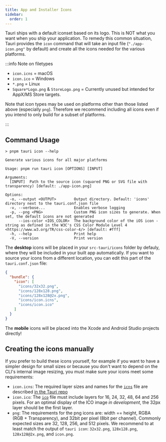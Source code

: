 ```yaml
---
title: App and Installer Icons
sidebar:
  order: 1
---
```



Tauri ships with a default iconset based on its logo. This is NOT what you want when you ship your application. To remedy this common situation, Tauri provides the `icon` command that will take an input file (`"./app-icon.png"` by default) and create all the icons needed for the various platforms.

:::info Note on filetypes

- `icon.icns` = macOS
- `icon.ico` = Windows
- `*.png` = Linux
- `Square*Logo.png` & `StoreLogo.png` = Currently unused but intended for AppX/MS Store targets.

Note that icon types may be used on platforms other than those listed above (especially `png`). Therefore we recommend including all icons even if you intend to only build for a subset of platforms.

:::

## Command Usage

<CommandTabs
  npm="npm run tauri icon"
  yarn="yarn tauri icon"
  pnpm="pnpm tauri icon"
  cargo="cargo tauri icon"
  deno="deno task tauri icon"
/>

```console
> pnpm tauri icon --help

Generate various icons for all major platforms

Usage: pnpm run tauri icon [OPTIONS] [INPUT]

Arguments:
  [INPUT]  Path to the source icon (squared PNG or SVG file with transparency) [default: ./app-icon.png]

Options:
  -o, --output <OUTPUT>        Output directory. Default: 'icons' directory next to the tauri.conf.json file
  -v, --verbose...             Enables verbose logging
  -p, --png <PNG>              Custom PNG icon sizes to generate. When set, the default icons are not generated
      --ios-color <IOS_COLOR>  The background color of the iOS icon - string as defined in the W3C's CSS Color Module Level 4 <https://www.w3.org/TR/css-color-4/> [default: #fff]
  -h, --help                   Print help
  -V, --version                Print version
```

The **desktop** icons will be placed in your `src-tauri/icons` folder by defauly, where they will be included in your built app automatically. If you want to source your icons from a different location, you can edit this part of the `tauri.conf.json` file:

```json
{
  "bundle": {
    "icon": [
      "icons/32x32.png",
      "icons/128x128.png",
      "icons/128x128@2x.png",
      "icons/icon.icns",
      "icons/icon.ico"
    ]
  }
}
```

The **mobile** icons will be placed into the Xcode and Android Studio projects directly!

## Creating the icons manually

If you prefer to build these icons yourself, for example if you want to have a simpler design for small sizes or because you don't want to depend on the CLI's internal image resizing, you must make sure your icons meet some requirements:

- `icon.icns`: The required layer sizes and names for the [`icns`] file are described [in the Tauri repo]
- `icon.ico`: The [`ico`] file must include layers for 16, 24, 32, 48, 64 and 256 pixels. For an optimal display of the ICO image _in development_, the 32px layer should be the first layer.
- `png`: The requirements for the png icons are: width == height, RGBA (RGB + Transparency), and 32bit per pixel (8bit per channel). Commonly expected sizes are 32, 128, 256, and 512 pixels. We recommend to at least match the output of `tauri icon`: `32x32.png`, `128x128.png`, `128x128@2x.png`, and `icon.png`.

<!-- TODO: mobile -->

[in the tauri repo]: https://github.com/tauri-apps/tauri/blob/1.x/tooling/cli/src/helpers/icns.json
[`icns`]: https://en.wikipedia.org/wiki/Apple_Icon_Image_format
[`ico`]: https://en.wikipedia.org/wiki/ICO_(file_format)
